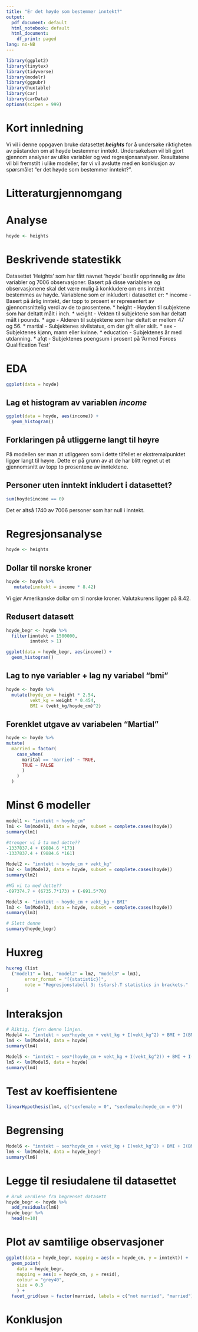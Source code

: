 ```yaml
---
title: "Er det høyde som bestemmer inntekt?"
output:
  pdf_document: default
  html_notebook: default
  html_document:
    df_print: paged
lang: no-NB
---
```



```r
library(ggplot2)
library(tinytex)
library(tidyverse)
library(modelr)
library(ggpubr)
library(huxtable)
library(car)
library(carData)
options(scipen = 999)
```

# Kort innledning

Vi vil i denne oppgaven bruke datasettet ***heights*** for å undersøke
riktigheten av påstanden om at høyde bestemmer inntekt. Undersøkelsen
vil bli gjort gjennom analyser av ulike variabler og ved
regresjonsanalyser. Resultatene vil bli fremstilt i ulike modeller, før
vi vil avslutte med en konklusjon av spørsmålet "er det høyde som
bestemmer inntekt?".

# Litteraturgjennomgang

# Analyse

```r
hoyde <- heights
```

# Beskrivende statestikk

Datasettet 'Heights' som har fått navnet 'hoyde' består opprinnelig av åtte variabler og 7006 observasjoner. Basert på disse variablene og observasjonene skal det være mulig å konkludere om ens inntekt bestemmes av høyde. Variablene som er inkludert i datasettet er: 
* income - Basert på årlig inntekt, der topp to prosent er representert av gjennomsnittelig verdi av de to prosentene. 
* height - Høyden til subjektene som har deltatt målt i inch.
* weight - Vekten til subjektene som har deltatt målt i pounds.
* age - Alderen til subjektene som har deltatt er mellom 47 og 56.
* martial - Subjektenes sivilstatus, om der gift eller skilt. 
* sex - Subjektenes kjønn, mann eller kvinne. 
* education - Subjektenes år med utdanning. 
* afqt - Subjektenes poengsum i prosent på 'Armed Forces Qualification Test' 

# EDA

```r
ggplot(data = hoyde)
```


## Lag et histogram av variablen *income*

```r
ggplot(data = hoyde, aes(income)) +
  geom_histogram()
```

## Forklaringen på utliggerne langt til høyre

På modellen ser man at utliggeren som i dette tilfellet er ekstremalpunktet ligger langt til høyre. Dette er på grunn av at de har blitt regnet ut et gjennomsnitt av topp to prosentene av inntektene.  

## Personer uten inntekt inkludert i datasettet?

```r
sum(hoyde$income == 0)
```
Det er altså 1740 av 7006 personer som har null i inntekt.

# Regresjonsanalyse

```r
hoyde <- heights
```

## Dollar til norske kroner 

```r
hoyde <- hoyde %>% 
   mutate(inntekt = income * 8.42)

```
Vi gjør Amerikanske dollar om til norske kroner. Valutakurens ligger på 8.42.

## Redusert datasett

```r
hoyde_begr <- hoyde %>%  
  filter(inntekt < 1500000,
         inntekt > 1)
```

```r
ggplot(data = hoyde_begr, aes(income)) +
  geom_histogram()
```


## Lag to nye variabler + lag ny variabel "bmi"

```r
hoyde <- hoyde %>% 
  mutate(hoyde_cm = height * 2.54,
         vekt_kg = weight * 0.454,
         BMI = (vekt_kg/hoyde_cm)^2)
```

## Forenklet utgave av variabelen "Martial"

```r
hoyde <- hoyde %>% 
mutate(
  married = factor(
    case_when(
      marital == 'married' ~ TRUE,
      TRUE ~ FALSE
      )
    )
  )
```

# Minst 6 modeller


```r
model1 <- "inntekt ~ hoyde_cm"
lm1 <- lm(model1, data = hoyde, subset = complete.cases(hoyde)) 
summary(lm1)
```


```r
#trenger vi å ta med dette??
-1337837.4 + (9884.6 *173)
-1337837.4 + (9884.6 *161)
```


```r
Model2 <- "inntekt ~ hoyde_cm + vekt_kg" 
lm2 <- lm(Model2, data = hoyde, subset = complete.cases(hoyde))
summary(lm2)
```


```r
#Må vi ta med dette??
-697374.7 + (6735.7*173) + (-691.5*70)
```

```r
Model3 <- "inntekt ~ hoyde_cm + vekt_kg + BMI" 
lm3 <- lm(Model3, data = hoyde, subset = complete.cases(hoyde))
summary(lm3)
```


```r
# Slett denne
summary(hoyde_begr)
```

# Huxreg

```r
huxreg (list
  ("model1" = lm1, "model2" = lm2, "model3" = lm3),
       error_format = "[{statistic}]",
       note = "Regresjonstabell 3: {stars}.T statistics in brackets."
)
```


# Interaksjon 

```r
# Riktig, fjern denne linjen.
Model4 <- "inntekt ~ sex*hoyde_cm + vekt_kg + I(vekt_kg^2) + BMI + I(BMI^2)"
lm4 <- lm(Model4, data = hoyde)
summary(lm4)
```

```r
Model5 <- "inntekt ~ sex*(hoyde_cm + vekt_kg + I(vekt_kg^2)) + BMI + I(BMI^2)"
lm5 <- lm(Model5, data = hoyde)
summary(lm4)
```

# Test av koeffisientene 

```r
linearHypothesis(lm4, c("sexfemale = 0", "sexfemale:hoyde_cm = 0"))
```

# Begrensing 

```r
Model6 <- "inntekt ~ sex*hoyde_cm + vekt_kg + I(vekt_kg^2) + BMI + I(BMI^2)"
lm6 <- lm(Model6, data = hoyde_begr)
summary(lm6)
```


# Legge til resiudalene til datasettet

```r
# Bruk verdiene fra begrenset datasett
hoyde_begr <- hoyde %>% 
  add_residuals(lm6)
hoyde_begr %>% 
  head(n=10)
```

# Plot av samtilige observasjoner

```r
ggplot(data = hoyde_begr, mapping = aes(x = hoyde_cm, y = inntekt)) +
  geom_point(
    data = hoyde_begr, 
    mapping = aes(x = hoyde_cm, y = resid),
    colour = "grey40",
    size = 0.3
    ) + 
  facet_grid(sex ~ factor(married, labels = c("not married", "married")))
```


# Konklusjon


